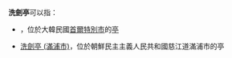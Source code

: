 '''洗劍亭'''可以指：
* {{link-ko|洗劍亭 (首爾特別市)|세검정 (서울)}}，位於大韓民國[[首爾特別市|首爾特別市]]的[[亭_(東亞)|亭]]
* [[洗劍亭_(滿浦市)|洗劍亭 (滿浦市)]]，位於朝鮮民主主義人民共和國慈江道滿浦市的亭
{{disambiguation|Cat=三字建築物消歧義}}
